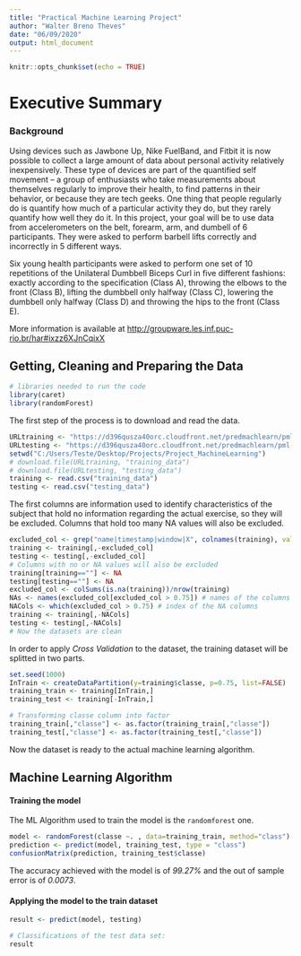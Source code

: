 ---
title: "Practical Machine Learning Project"
author: "Walter Breno Theves"
date: "06/09/2020"
output: html_document
---

```{r setup, include=FALSE}
knitr::opts_chunk$set(echo = TRUE)
```

# Executive Summary

### Background

Using devices such as Jawbone Up, Nike FuelBand, and Fitbit it is now possible to collect a large amount of data about personal activity relatively inexpensively. These type of devices are part of the quantified self movement – a group of enthusiasts who take measurements about themselves regularly to improve their health, to find patterns in their behavior, or because they are tech geeks. One thing that people regularly do is quantify how much of a particular activity they do, but they rarely quantify how well they do it. In this project, your goal will be to use data from accelerometers on the belt, forearm, arm, and dumbell of 6 participants. They were asked to perform barbell lifts correctly and incorrectly in 5 different ways.

Six young health participants were asked to perform one set of 10 repetitions of the Unilateral Dumbbell Biceps Curl in five different fashions: exactly according to the specification (Class A), throwing the elbows to the front (Class B), lifting the dumbbell only halfway (Class C), lowering the dumbbell only halfway (Class D) and throwing the hips to the front (Class E).

More information is available at  <http://groupware.les.inf.puc-rio.br/har#ixzz6XJnCqixX>

## Getting, Cleaning and Preparing the Data

```{r libraries}
# libraries needed to run the code
library(caret)
library(randomForest)
```

The first step of the process is to download and read the data.

```{r downloading and reading data}
URLtraining <- "https://d396qusza40orc.cloudfront.net/predmachlearn/pml-training.csv"
URLtesting <- "https://d396qusza40orc.cloudfront.net/predmachlearn/pml-testing.csv"
setwd("C:/Users/Teste/Desktop/Projects/Project_MachineLearning")
# download.file(URLtraining, "training_data")
# download.file(URLtesting, "testing_data")
training <- read.csv("training_data")
testing <- read.csv("testing_data")
```

The first columns are information used to identify characteristics of the subject that hold no information regarding the actual exercise, so they will be excluded.
Columns that hold too many NA values will also be excluded.

```{r cleaning data}
excluded_col <- grep("name|timestamp|window|X", colnames(training), value=FALSE)
training <- training[,-excluded_col]
testing <- testing[,-excluded_col]
# Columns with no or NA values will also be excluded
training[training==""] <- NA
testing[testing==""] <- NA
excluded_col <- colSums(is.na(training))/nrow(training)
NAs <- names(excluded_col[excluded_col > 0.75]) # names of the columns with NAs
NACols <- which(excluded_col > 0.75) # index of the NA columns
training <- training[,-NACols]
testing <- testing[,-NACols]
# Now the datasets are clean
```

In order to apply *Cross Validation* to the dataset, the training dataset will be splitted in two parts.

```{r splitting of the dataset}
set.seed(1000)
InTrain <- createDataPartition(y=training$classe, p=0.75, list=FALSE)
training_train <- training[InTrain,]
training_test <- training[-InTrain,]
```

```{r classe column into factor}
# Transforming classe column into factor
training_train[,"classe"] <- as.factor(training_train[,"classe"])
training_test[,"classe"] <- as.factor(training_test[,"classe"])
```

Now the dataset is ready to the actual machine learning algorithm.

## Machine Learning Algorithm

#### Training the model

The ML Algorithm used to train the model is the `randomforest` one.

```{r model}
model <- randomForest(classe ~. , data=training_train, method="class")
prediction <- predict(model, training_test, type = "class")
confusionMatrix(prediction, training_test$classe)
```

The accuracy achieved with the model is of *99.27%* and the out of sample error is of *0.0073*.

#### Applying the model to the train dataset

```{r prediction testing}
result <- predict(model, testing)

# Classifications of the test data set:
result
```


